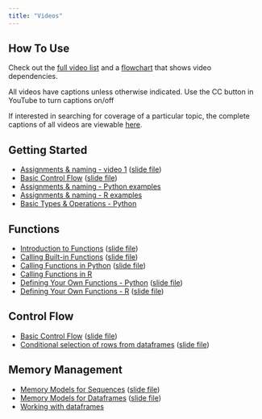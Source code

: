 ```yaml
---
title: "Videos"
---
```

## How To Use

Check out the [full video list](./guide.html) and a [flowchart](https://docs.google.com/drawings/d/1lD1CxMXV6G_83KfyaABuvqY-g2SodAKmKiVu3FFWMo8/edit?usp=sharing) that shows video dependencies.

All videos have captions unless otherwise indicated.  Use the CC button in YouTube to turn captions on/off

If interested in searching for coverage of a particular topic, the complete captions of all videos are viewable [here](https://docs.google.com/document/d/1Aj2NEE8PwzdjAXffKrh6OV3lafPbbTgQUC4FqYzBYcE/edit?usp=sharing).

## Getting Started

- [Assignments & naming - video 1](https://youtu.be/HGzkFGonGD4) ([slide file](gfx/AssignmentsAndNaming.pdf))
- [Basic Control Flow](https://youtu.be/kHIBVxOG2MA) ([slide file](gfx/BasicControlFlow.pdf))
- [Assignments & naming - Python examples](https://youtu.be/jWRvUSBgdik)
- [Assignments & naming - R examples](https://youtu.be/n8rDAk95Eu8)
- [Basic Types & Operations -  Python](https://youtu.be/8cDkz_f7nzk)

## Functions

- [Introduction to Functions](https://youtu.be/BKoZ0gl8lMo) ([slide file](gfx/Intro-to-Functions.pdf))
- [Calling Built-in Functions](https://youtu.be/EJPIPWC8gm0) ([slide file](gfx/CallingBuiltInFunctions.pdf))
- [Calling Functions in Python](https://youtu.be/GN1fM_OHINE) ([slide file](gfx/CallingFunctionsInPython.pdf))
- [Calling Functions in R](https://youtu.be/XHjD4OKzbUs)
- [Defining Your Own Functions - Python](https://youtu.be/94-r-UyW1uc) ([slide file](gfx/WritingFunctionsInPython.pdf))
- [Defining Your Own Functions - R](https://youtu.be/g2rZ6-OiBVY) ([slide file](gfx/WritingFunctionsInR.pdf))

## Control Flow

- [Basic Control Flow](https://youtu.be/kHIBVxOG2MA) ([slide file](gfx/BasicControlFlow.pdf))
- [Conditional selection of rows from dataframes](https://youtu.be/oZDEJH3W6EM) ([slide file](gfx/ConditionalRowSelection.pdf))

## Memory Management

- [Memory Models for Sequences](https://youtu.be/AM26uLNwP8A) ([slide file](gfx/SequenceMemoryModels.pdf))
- [Memory Models for Dataframes](https://youtu.be/FJJUc0E8zTs) ([slide file](gfx/MemoryModelsForDataFrames.pdf))
- [Working with dataframes](https://youtu.be/YsVvI8O8b3E)



